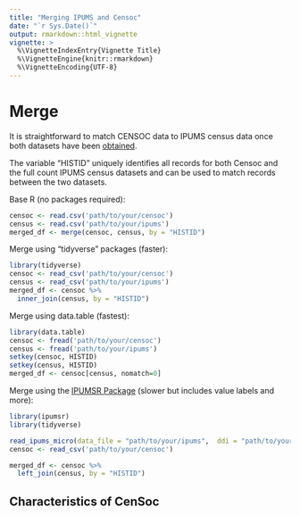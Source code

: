 ```yaml
---
title: "Merging IPUMS and Censoc"
date: "`r Sys.Date()`"
output: rmarkdown::html_vignette
vignette: >
  %\VignetteIndexEntry{Vignette Title}
  %\VignetteEngine{knitr::rmarkdown}
  %\VignetteEncoding{UTF-8}
---
```


# Merge

It is straightforward to match CENSOC data to IPUMS census data once both datasets have been [obtained](https://censoc.demog.berkeley.edu/articles/ipums_document.html).  

The variable "HISTID" uniquely identifies all records for both Censoc and the full count IPUMS census datasets and can be used to match records between the two datasets. 

Base R (no packages required):

```r
censoc <- read.csv('path/to/your/censoc')
census <- read.csv('path/to/your/ipums')
merged_df <- merge(censoc, census, by = "HISTID")
```


Merge using "tidyverse" packages (faster): 

```r
library(tidyverse)
censoc <- read_csv('path/to/your/censoc')
census <- read_csv('path/to/your/ipums')
merged_df <- censoc %>%
  inner_join(census, by = "HISTID")
```

Merge using data.table (fastest): 

```r
library(data.table)
censoc <- fread('path/to/your/censoc')
census <- fread('path/to/your/ipums')
setkey(censoc, HISTID)
setkey(census, HISTID)
merged_df <- censoc[census, nomatch=0]
```

Merge using the [IPUMSR Package](https://cran.r-project.org/web/packages/ipumsr/vignettes/ipums.html) (slower but includes value labels and more): 

```r
library(ipumsr)
library(tidyverse)

read_ipums_micro(data_file = "path/to/your/ipums",  ddi = "path/to/your/ipums/ddi")
censoc <- read_csv('path/to/your/censoc')

merged_df <- censoc %>%
  left_join(census, by = "HISTID")
```


## Characteristics of CenSoc 
